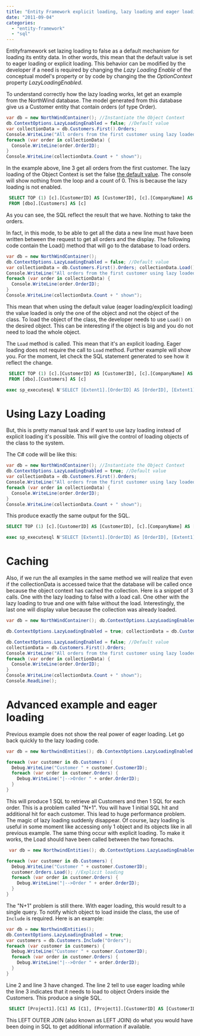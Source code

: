 ```yaml
---
title: "Entity Framework explicit loading, lazy loading and eager loading"
date: "2011-09-04"
categories: 
  - "entity-framework"
  - "sql"
---
```


Entityframework set lazing loading to false as a default mechanism for loading its entity data. In other words, this mean that the default value is set to eager loading or explicit loading. This behavior can be modified by the developer if a need is required by changing the _Lazy Loading Enable_ of the conceptual model's property or by code by changing the the _OptionContext_ property _LazyLoadingEnabled_.

To understand correctly how the lazy loading works, let get an example from the NorthWind database. The model generated from this database give us a Customer entity that contain orders (of type Order).

```csharp
var db = new NorthWindContainer(); //Instantiate the Object Context 
db.ContextOptions.LazyLoadingEnabled = false; //Default value 
var collectionData = db.Customers.First().Orders; 
Console.WriteLine("All orders from the first customer using lazy loaded to " + db.ContextOptions.LazyLoadingEnabled); 
foreach (var order in collectionData) { 
  Console.WriteLine(order.OrderID); 
} 
Console.WriteLine(collectionData.Count + " shown"); 
```

In the example above, line 3 get all orders from the first customer. The lazy loading of the Object Context is set the false [the default value](http://msdn.microsoft.com/en-us/library/system.data.objects.objectcontextoptions.lazyloadingenabled.aspx). The console will show nothing from the loop and a count of 0. This is because the lazy loading is not enabled.


```sql
 SELECT TOP (1) [c].[CustomerID] AS [CustomerID], [c].[CompanyName] AS [CompanyName], [c].[ContactName] AS [ContactName], [c].[ContactTitle] AS [ContactTitle], [c].[Address] AS [Address], [c].[City] AS [City], [c].[Region] AS [Region], [c].[PostalCode] AS [PostalCode], [c].[Country] AS [Country], [c].[Phone] AS [Phone], [c].[Fax] AS [Fax] 
 FROM [dbo].[Customers] AS [c] 
```


As you can see, the SQL reflect the result that we have. Nothing to take the orders.

In fact, in this mode, to be able to get all the data a new line must have been written between the request to get all orders and the display. The following code contain the Load() method that will go to the database to load orders.

```csharp
var db = new NorthWindContainer(); 
db.ContextOptions.LazyLoadingEnabled = false; //Default value 
var collectionData = db.Customers.First().Orders; collectionData.Load(); //Explicit loading 
Console.WriteLine("All orders from the first customer using lazy loaded to " + db.ContextOptions.LazyLoadingEnabled); 
foreach (var order in collectionData) { 
  Console.WriteLine(order.OrderID); 
} 
Console.WriteLine(collectionData.Count + " shown"); 
```

This mean that when using the default value (eager loading/explicit loading) the value loaded is only the one of the object and not the object of the class. To load the object of the class, the developer needs to use `Load()` on the desired object. This can be interesting if the object is big and you do not need to load the whole object.

The `Load` method is called. This mean that it's an explicit loading. Eager loading does not require the call to `Load` method. Further example will show you. For the moment, let check the SQL statement generated to see how it reflect the change.


```sql
 SELECT TOP (1) [c].[CustomerID] AS [CustomerID], [c].[CompanyName] AS [CompanyName], [c].[ContactName] AS [ContactName], [c].[ContactTitle] AS [ContactTitle], [c].[Address] AS [Address], [c].[City] AS [City], [c].[Region] AS [Region], [c].[PostalCode] AS [PostalCode], [c].[Country] AS [Country], [c].[Phone] AS [Phone], [c].[Fax] AS [Fax] 
 FROM [dbo].[Customers] AS [c]

exec sp_executesql N'SELECT [Extent1].[OrderID] AS [OrderID], [Extent1].[CustomerID] AS [CustomerID], [Extent1].[EmployeeID] AS [EmployeeID], [Extent1].[OrderDate] AS [OrderDate], [Extent1].[RequiredDate] AS [RequiredDate], [Extent1].[ShippedDate] AS [ShippedDate], [Extent1].[ShipVia] AS [ShipVia], [Extent1].[Freight] AS [Freight], [Extent1].[ShipName] AS [ShipName], [Extent1].[ShipAddress] AS [ShipAddress], [Extent1].[ShipCity] AS [ShipCity], [Extent1].[ShipRegion] AS [ShipRegion], [Extent1].[ShipPostalCode] AS [ShipPostalCode], [Extent1].[ShipCountry] AS [ShipCountry] FROM [dbo].[Orders] AS [Extent1] WHERE [Extent1].[CustomerID] = @EntityKeyValue1',N'@EntityKeyValue1 nchar(5)',@EntityKeyValue1=N'ALFKI'
```
# Using Lazy Loading

But, this is pretty manual task and if want to use lazy loading instead of explicit loading it's possible. This will give the control of loading objects of the class to the system.

The C\# code will be like this: 
```csharp
var db = new NorthWindContainer(); //Instantiate the Object Context 
db.ContextOptions.LazyLoadingEnabled = true; //Default value 
var collectionData = db.Customers.First().Orders; 
Console.WriteLine("All orders from the first customer using lazy loaded to " + db.ContextOptions.LazyLoadingEnabled); 
foreach (var order in collectionData) { 
  Console.WriteLine(order.OrderID); 
} 
Console.WriteLine(collectionData.Count + " shown"); 
```

This produce exactly the same output for the SQL.


```sql
SELECT TOP (1) [c].[CustomerID] AS [CustomerID], [c].[CompanyName] AS [CompanyName], [c].[ContactName] AS [ContactName], [c].[ContactTitle] AS [ContactTitle], [c].[Address] AS [Address], [c].[City] AS [City], [c].[Region] AS [Region], [c].[PostalCode] AS [PostalCode], [c].[Country] AS [Country], [c].[Phone] AS [Phone], [c].[Fax] AS [Fax] FROM [dbo].[Customers] AS [c]

exec sp_executesql N'SELECT [Extent1].[OrderID] AS [OrderID], [Extent1].[CustomerID] AS [CustomerID], [Extent1].[EmployeeID] AS [EmployeeID], [Extent1].[OrderDate] AS [OrderDate], [Extent1].[RequiredDate] AS [RequiredDate], [Extent1].[ShippedDate] AS [ShippedDate], [Extent1].[ShipVia] AS [ShipVia], [Extent1].[Freight] AS [Freight], [Extent1].[ShipName] AS [ShipName], [Extent1].[ShipAddress] AS [ShipAddress], [Extent1].[ShipCity] AS [ShipCity], [Extent1].[ShipRegion] AS [ShipRegion], [Extent1].[ShipPostalCode] AS [ShipPostalCode], [Extent1].[ShipCountry] AS [ShipCountry] FROM [dbo].[Orders] AS [Extent1] WHERE [Extent1].[CustomerID] = @EntityKeyValue1',N'@EntityKeyValue1 nchar(5)',@EntityKeyValue1=N'ALFKI'

```
# Caching

Also, if we run the all examples in the same method we will realize that even if the collectionData is accessed twice that the database will be called once because the object context has cached the collection. Here is a snippet of 3 calls. One with the lazy loading to false with a load call. One other with the lazy loading to true and one with false without the load. Interestingly, the last one will display value because the collection was already loaded.


```csharp
var db = new NorthWindContainer(); db.ContextOptions.LazyLoadingEnabled = false; //Default value var collectionData = db.Customers.First().Orders; collectionData.Load(); Console.WriteLine("All orders from the first customer using lazy loaded to " + db.ContextOptions.LazyLoadingEnabled); foreach (var order in collectionData) { Console.WriteLine(order.OrderID); } Console.WriteLine(collectionData.Count + " shown");

db.ContextOptions.LazyLoadingEnabled = true; collectionData = db.Customers.First().Orders; Console.WriteLine("All orders from the first customer using lazy loaded to " + db.ContextOptions.LazyLoadingEnabled); foreach (var order in collectionData) { Console.WriteLine(order.OrderID); } Console.WriteLine(collectionData.Count + " shown");

db.ContextOptions.LazyLoadingEnabled = false; //Default value 
collectionData = db.Customers.First().Orders; 
Console.WriteLine("All orders from the first customer using lazy loaded to " + db.ContextOptions.LazyLoadingEnabled + " back to False"); 
foreach (var order in collectionData) { 
  Console.WriteLine(order.OrderID); 
} 
Console.WriteLine(collectionData.Count + " shown");
Console.ReadLine(); 
```

# Advanced example and eager loading

Previous example does not show the real power of eager loading. Let go back quickly to the lazy loading code.

```csharp
var db = new NorthwindEntities(); db.ContextOptions.LazyLoadingEnabled = true; //Default value

foreach (var customer in db.Customers) { 
  Debug.WriteLine("Customer " + customer.CustomerID); 
  foreach (var order in customer.Orders) { 
    Debug.WriteLine("|-->Order " + order.OrderID); 
  } 
} 
``` 

This will produce 1 SQL to retrieve all Customers and then 1 SQL for each order. This is a problem called "N+1". You will have 1 initial SQL hit and additional hit for each customer. This lead to huge performance problem. The magic of lazy loading suddenly disappear. Of course, lazy loading is useful in some moment like accessing only 1 object and its objects like in all previous example. The same thing occur with explicit loading. To make it works, the Load should have been called between the two foreachs.


```csharp
 var db = new NorthwindEntities(); db.ContextOptions.LazyLoadingEnabled = false;

foreach (var customer in db.Customers) { 
  Debug.WriteLine("Customer " + customer.CustomerID); 
  customer.Orders.Load(); //Explicit loading 
  foreach (var order in customer.Orders) { 
    Debug.WriteLine("|-->Order " + order.OrderID); 
  } 
} 
``` 

The "N+1" problem is still there. With eager loading, this would result to a single query. To notify which object to load inside the class, the use of `Include` is required. Here is an example:

```csharp
var db = new NorthwindEntities(); 
db.ContextOptions.LazyLoadingEnabled = true; 
var customers = db.Customers.Include("Orders"); 
foreach (var customer in customers) { 
  Debug.WriteLine("Customer " + customer.CustomerID); 
  foreach (var order in customer.Orders) { 
    Debug.WriteLine("|-->Order " + order.OrderID); 
  } 
} 
```

Line 2 and line 3 have changed. The line 2 tell to use eager loading while the line 3 indicates that it needs to load to object Orders inside the Customers. This produce a single SQL.


```sql
 SELECT [Project1].[C1] AS [C1], [Project1].[CustomerID] AS [CustomerID], [Project1].[CompanyName] AS [CompanyName], ... FROM ( SELECT [Extent1].[CustomerID] AS [CustomerID], [Extent1].[CompanyName] AS [CompanyName], [Extent1].[ContactName] AS [ContactName], ... 1 AS [C1], [Extent2].[OrderID] AS [OrderID], [Extent2].[CustomerID] AS [CustomerID1], [Extent2].[EmployeeID] AS [EmployeeID], ... FROM [dbo].[Customers] AS [Extent1] LEFT OUTER JOIN [dbo].[Orders] AS [Extent2] ON [Extent1].[CustomerID] = [Extent2].[CustomerID] ) AS [Project1] ORDER BY [Project1].[CustomerID] ASC, [Project1].[C2] ASC 
```

This LEFT OUTER JOIN (also known as LEFT JOIN) do what you would have been doing in SQL to get additional information if available.
